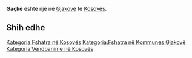 {{Fshat në 
 | Emri                = Gaçkë
 | EmriAlt                = 
 | NAME_SHORT_FORM=      
 | NAME_GENERIC=      
 | NAME_SORT_NAME_RO=      GACKE
 | FULL_NAME_RO = Gaçkë
 | FULL_NAME_ND_RO=Gacke
 | SORT_NAME_RG=GACKE
 | FULL_NAME_RG=Gaçkë
 | FULL_NAME_ND_RG=Gacke
 | SRP_NAME_SHORT_FORM=      
 | SRP_NAME_GENERIC=      
 | SRP_NAME_SORT_NAME_RO=      
 | SRP_FULL_NAME_RO = 
 | SRP_FULL_NAME_ND_RO=
 | SRP_SORT_NAME_RG=
 | SRP_FULL_NAME_RG=
 | SRP_FULL_NAME_ND_RG=
 | Emri (Rasa dhanore) = 
 | Figura              = 
 | Shteti              = Kosovo
 | Komuna              = Gjakovë
 | Kodi postar         = 
 | Sipërfaqja          = 

 | Popullsia           = 

 | Regj. i popullsisë  = 
 | Dend. e popullsisë  = 
 | Faqja zyrtare       = 
 <!--- Koordinatat ----> 
 | Gjerësia            = 42.299167
 | Gjatësia            = 21.153611
 | Lartësia            = 
}}
'''Gaçkë''' është një [[]] në [[Gjakovë]] të [[Kosovës]].

<!-- == Gjeografia == -->
<!-- == Historia == -->
<!-- == Demografia == -->
== Shih edhe ==
{{Komuna Gjakovë}}
{{Kosovo-Administrata-Cung}}

[[Kategoria:Fshatra në Kosovës]]
[[Kategoria:Fshatra në Kommunes Gjakovë]]
[[Kategoria:Vendbanime në Kosovës]]